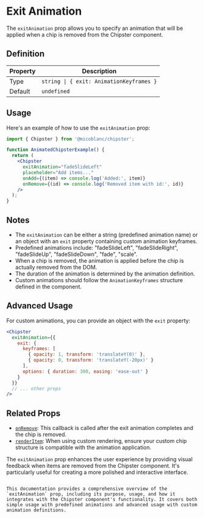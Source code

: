 # Exit Animation

The `exitAnimation` prop allows you to specify an animation that will be applied when a chip is removed from the Chipster component.

## Definition

| Property | Description |
| -------- | ----------- |
| Type     | `string \| { exit: AnimationKeyframes }` |
| Default  | `undefined` |

## Usage

Here's an example of how to use the `exitAnimation` prop:

```jsx filename="AnimatedChipsterExample.jsx" {6} copy
import { Chipster } from '@micoblanc/chipster';

function AnimatedChipsterExample() {
  return (
    <Chipster
      exitAnimation="fadeSlideLeft"
      placeholder="Add items..."
      onAdd={(item) => console.log('Added:', item)}
      onRemove={(id) => console.log('Removed item with id:', id)}
    />
  );
}
```

## Notes

- The `exitAnimation` can be either a string (predefined animation name) or an object with an `exit` property containing custom animation keyframes.
- Predefined animations include: "fadeSlideLeft", "fadeSlideRight", "fadeSlideUp", "fadeSlideDown", "fade", "scale".
- When a chip is removed, the animation is applied before the chip is actually removed from the DOM.
- The duration of the animation is determined by the animation definition.
- Custom animations should follow the `AnimationKeyframes` structure defined in the component.

## Advanced Usage

For custom animations, you can provide an object with the `exit` property:

```jsx
<Chipster
  exitAnimation={{
    exit: {
      keyframes: [
        { opacity: 1, transform: 'translateY(0)' },
        { opacity: 0, transform: 'translateY(-20px)' }
      ],
      options: { duration: 300, easing: 'ease-out' }
    }
  }}
  // ... other props
/>
```

## Related Props

- [`onRemove`](/props/core-functionality/onRemove): This callback is called after the exit animation completes and the chip is removed.
- [`renderItem`](/props/advanced-functionality/renderItem): When using custom rendering, ensure your custom chip structure is compatible with the animation application.

The `exitAnimation` prop enhances the user experience by providing visual feedback when items are removed from the Chipster component. It's particularly useful for creating a more polished and interactive interface.
`````

This documentation provides a comprehensive overview of the `exitAnimation` prop, including its purpose, usage, and how it integrates with the Chipster component's functionality. It covers both simple usage with predefined animations and advanced usage with custom animation definitions.